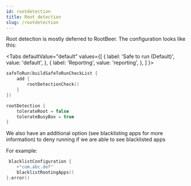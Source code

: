 ```yaml
---
id: rootdetection 
title: Root detection 
slug: /rootdetection
---
```


Root detection is mostly deferred to RootBeer. The configuration looks like this:


<Tabs
    defaultValue="default"
    values={[
        { label: 'Safe to run (Default)', value: 'default', },
        { label: 'Reporting', value: 'reporting', },
    ]
    }>

<TabItem value="default">

```kotlin
safeToRun(buildSafeToRunCheckList {
    add {
        rootDetectionCheck()
    }
})
```

</TabItem>

<TabItem value="reporting">

```kotlin
rootDetection {
    tolerateRoot = false
    tolerateBusyBox = true
}
```

We also have an additional option (see blacklisting apps for more information) to deny running if we are able to see
blacklisted apps

For example:

```kotlin
 blacklistConfiguration {
    +"com.abc.def"
    blacklistRootingApps()
}.error()
```

</TabItem>
</Tabs>
